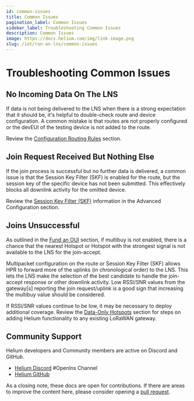 ```yaml
---
id: common-issues
title: Common Issues
pagination_label: Common Issues
sidebar_label: Troubleshooting Common Issues
description: Common Issues
image: https://docs.helium.com/img/link-image.png
slug: /iot/run-an-lns/common-issues
---
```



# Troubleshooting Common Issues

## No Incoming Data On The LNS

If data is not being delivered to the LNS when there is a strong expectation that it should be, it's
helpful to double-check route and device configuration. A common mistake is that routes are not
properly configured or the devEUI of the testing device is not added to the route.

Review the [Configuration Routing Rules](/iot/run-an-lns/configure-routing-rules) section.

## Join Request Received But Nothing Else

If the join process is successful but no further data is delivered, a common issue is that the
Session Key Filter (SKF) is enabled for the route, but the session key of the specific device has
not been submitted. This effectively blocks all downlink activity for the omitted device.

Review the [Session Key Filter (SKF)](/iot/run-an-lns/advanced-configuration) information in the
Advanced Configuration section.

## Joins Unsuccessful

As outlined in the [Fund an OUI](/iot/run-an-lns/fund-an-oui) section, if multibuy is not enabled,
there is a chance that the nearest Hotspot or Hotspot with the strongest signal is not available to
the LNS for the join-accept.

Multipacket configuration on the route or Session Key Filter (SKF) allows HPR to forward more of the
uplinks (in chronological order) to the LNS. This lets the LNS make the selection of the best
candidate to handle the join-accept response or other downlink activity. Low RSSI/SNR values from
the gateway[s] reporting the join request/uplink is a good sign that increasing the multibuy value
should be considered.

If RSSI/SNR values continue to be low, it may be necessary to deploy additional coverage. Review the
[Data-Only Hotspots](/iot/data-only-hotspots) section for steps on adding Helium functionality to
any existing LoRaWAN gateway.

## Community Support

Helium developers and Community members are active on Discord and GitHub.

- [Helium Discord](https://discord.gg/helium) #Openlns Channel
- [Helium GitHub](https://github.com/helium)

As a closing note, these docs are open for contributions. If there are areas to improve the content
here, please consider opening a [pull request](https://github.com/helium/docs/).

